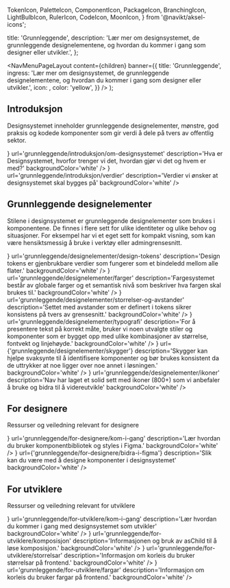   TokenIcon,
  PaletteIcon,
  ComponentIcon,
  PackageIcon,
  BranchingIcon,
  LightBulbIcon,
  RulerIcon,
  CodeIcon,
  MoonIcon,
} from '@navikt/aksel-icons';


  title: 'Grunnleggende',
  description:
    'Lær mer om designsystemet, de grunnleggende designelementene, og hvordan du kommer i gang som designer eller utvikler.',
};

  <NavMenuPageLayout
    content={children}
    banner={{
      title: 'Grunnleggende',
      ingress:
        'Lær mer om designsystemet, de grunnleggende designelementene, og hvordan du kommer i gang som designer eller utvikler.',
      icon: <TokenIcon fontSize={34} />,
      color: 'yellow',
    }}
  />
);

## Introduksjon

Designsystemet inneholder grunnleggende designelementer, mønstre, god praksis og kodede komponenter som gir verdi å dele på tvers av offentlig sektor.

<Grid>
  <NavigationCard
    title='Om designsystemet'
    color='blue'
    icon={<ComponentIcon fontSize={34} aria-hidden />}
    url='grunnleggende/introduksjon/om-designsystemet'
    description='Hva er Designsystemet, hvorfor trenger vi det, hvordan gjør vi det og hvem er med?'
    backgroundColor='white'
  />
  <NavigationCard
    title='Verdier'
    color='yellow'
    icon={<LightBulbIcon fontSize={34} aria-hidden />}
    url='grunnleggende/introduksjon/verdier'
    description='Verdier vi ønsker at designsystemet skal bygges på'
    backgroundColor='white'
  />
</Grid>

## Grunnleggende designelementer

Stilene i designsystemet er grunnleggende designelementer som brukes i komponentene. De finnes i flere sett for ulike identiteter og ulike behov og situasjoner. For eksempel har vi et eget sett for kompakt visning, som kan være hensiktsmessig å bruke i verktøy eller admingrensesnitt.

<Grid>
  <NavigationCard
    title='Design tokens'
    color='yellow'
    icon={<TokenIcon fontSize={34} />}
    url='grunnleggende/designelementer/design-tokens'
    description='Design tokens er gjenbrukbare verdier som fungerer som et bindeledd mellom alle flater.'
    backgroundColor='white'
  />
  <NavigationCard
    title='Fargesystem'
    color='red'
    icon={<PaletteIcon fontSize={34} />}
    url='grunnleggende/designelementer/farger'
    description='Fargesystemet består av globale farger og et semantisk nivå som beskriver hva fargen skal brukes til.'
    backgroundColor='white'
  />
  <NavigationCard
    title='Avstander'
    color='blue'
    icon={<RulerIcon fontSize={34} />}
    url='grunnleggende/designelementer/storrelser-og-avstander'
    description='Settet med avstander som er definert i tokens sikrer konsistens på tvers av grensesnitt.'
    backgroundColor='white'
  />
  <NavigationCard
    title='Typografi'
    color='blue'
    icon={<TokenIcon fontSize={34} />}
    url='grunnleggende/designelementer/typografi'
    description='For å presentere tekst på korrekt måte, bruker vi noen utvalgte stiler og komponenter som er bygget opp med ulike kombinasjoner av størrelse, fontvekt og linjehøyde.'
    backgroundColor='white'
  />
  <NavigationCard
    title='Skygger'
    color='yellow'
    icon={<MoonIcon fontSize={34} />}
    url={'grunnleggende/designelementer/skygger'}
    description='Skygger kan hjelpe svaksynte til å identifisere komponenter og bør brukes konsistent da de uttrykker at noe ligger over noe annet i løsningen.'
    backgroundColor='white'
  />
  <NavigationCard
    title='Ikoner'
    color='red'
    icon={<TokenIcon fontSize={34} />}
    url='grunnleggende/designelementer/ikoner'
    description='Nav har laget et solid sett med ikoner (800+) som vi anbefaler å bruke og bidra til å videreutvikle'
    backgroundColor='white'
  />
</Grid>

## For designere

Ressurser og veiledning relevant for designere

<Grid>
  <NavigationCard
    title='Kom i gang med designsystemet i Figma'
    color='blue'
    icon={<PaletteIcon fontSize={34} />}
    url='grunnleggende/for-designere/kom-i-gang'
    description='Lær hvordan du bruker komponentbibliotek og styles i Figma.'
    backgroundColor='white'
  />
  <NavigationCard
    title='Bidra med design'
    color='red'
    icon={<BranchingIcon fontSize={34} />}
    url={'grunnleggende/for-designere/bidra-i-figma'}
    description='Slik kan du være med å designe komponenter i designsystemet'
    backgroundColor='white'
  />
</Grid>

## For utviklere

Ressurser og veiledning relevant for utviklere

<Grid>
  <NavigationCard
    title='Kom i gang som utvikler'
    color='blue'
    icon={<CodeIcon fontSize={34} />}
    url='grunnleggende/for-utviklere/kom-i-gang'
    description='Lær hvordan du kommer i gang med designsystemet som utvikler'
    backgroundColor='white'
  />
  <NavigationCard
    title='Komposisjon'
    color='blue'
    icon={<PackageIcon fontSize={34} />}
    url='grunnleggende/for-utviklere/komposisjon'
    description='Informasjonen og bruk av asChild til å løse komposisjon.'
    backgroundColor='white'
  />
  <NavigationCard
    title='Størrelsar'
    color='blue'
    icon={<CodeIcon fontSize={34} />}
    url='grunnleggende/for-utviklere/storrelsar'
    description='Informasjon om korleis du bruker størrelsar på frontend.'
    backgroundColor='white'
  />
  <NavigationCard
    title='Fargar'
    color='blue'
    icon={<CodeIcon fontSize={34} />}
    url='grunnleggende/for-utviklere/fargar'
    description='Informasjon om korleis du bruker fargar på frontend.'
    backgroundColor='white'
  />
</Grid>
